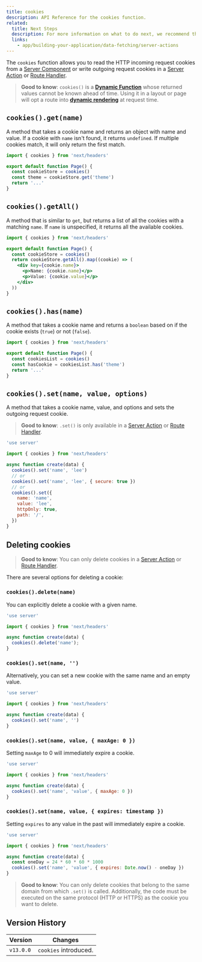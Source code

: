 ```yaml
---
title: cookies
description: API Reference for the cookies function.
related:
  title: Next Steps
  description: For more information on what to do next, we recommend the following sections
  links:
    - app/building-your-application/data-fetching/server-actions
---
```


The `cookies` function allows you to read the HTTP incoming request cookies from a [Server Component](/docs/getting-started/react-essentials) or write outgoing request cookies in a [Server Action](/docs/app/building-your-application/data-fetching/server-actions) or [Route Handler](/docs/app/building-your-application/routing/router-handlers).

> **Good to know**: `cookies()` is a **[Dynamic Function](/docs/app/building-your-application/rendering/static-and-dynamic-rendering#dynamic-functions)** whose returned values cannot be known ahead of time. Using it in a layout or page will opt a route into **[dynamic rendering](/docs/app/building-your-application/rendering/static-and-dynamic-rendering#dynamic-rendering)** at request time.

## `cookies().get(name)`

A method that takes a cookie name and returns an object with name and value. If a cookie with `name` isn't found, it returns `undefined`. If multiple cookies match, it will only return the first match.

```jsx filename="app/page.js"
import { cookies } from 'next/headers'

export default function Page() {
  const cookieStore = cookies()
  const theme = cookieStore.get('theme')
  return '...'
}
```

## `cookies().getAll()`

A method that is similar to `get`, but returns a list of all the cookies with a matching `name`. If `name` is unspecified, it returns all the available cookies.

```jsx filename="app/page.js"
import { cookies } from 'next/headers'

export default function Page() {
  const cookieStore = cookies()
  return cookieStore.getAll().map((cookie) => (
    <div key={cookie.name}>
      <p>Name: {cookie.name}</p>
      <p>Value: {cookie.value}</p>
    </div>
  ))
}
```

## `cookies().has(name)`

A method that takes a cookie name and returns a `boolean` based on if the cookie exists (`true`) or not (`false`).

```jsx filename="app/page.js"
import { cookies } from 'next/headers'

export default function Page() {
  const cookiesList = cookies()
  const hasCookie = cookiesList.has('theme')
  return '...'
}
```

## `cookies().set(name, value, options)`

A method that takes a cookie name, value, and options and sets the outgoing request cookie.

> **Good to know**: `.set()` is only available in a [Server Action](/docs/app/building-your-application/data-fetching/server-actions) or [Route Handler](/docs/app/building-your-application/routing/router-handlers).

```js filename="app/actions.js"
'use server'

import { cookies } from 'next/headers'

async function create(data) {
  cookies().set('name', 'lee')
  // or
  cookies().set('name', 'lee', { secure: true })
  // or
  cookies().set({
    name: 'name',
    value: 'lee',
    httpOnly: true,
    path: '/',
  })
}
```

## Deleting cookies

> **Good to know**: You can only delete cookies in a [Server Action](/docs/app/building-your-application/data-fetching/server-actions) or [Route Handler](/docs/app/building-your-application/routing/router-handlers).

There are several options for deleting a cookie:

### `cookies().delete(name)`

You can explicitly delete a cookie with a given name.

```js filename="app/actions.js"
'use server'

import { cookies } from 'next/headers'

async function create(data) {
  cookies().delete('name');
}
```

### `cookies().set(name, '')`

Alternatively, you can set a new cookie with the same name and an empty value.

```js filename="app/actions.js"
'use server'

import { cookies } from 'next/headers'

async function create(data) {
  cookies().set('name', '')
}
```

### `cookies().set(name, value, { maxAge: 0 })`

Setting `maxAge` to 0 will immediately expire a cookie.

```js filename="app/actions.js"
'use server'

import { cookies } from 'next/headers'

async function create(data) {
  cookies().set('name', 'value', { maxAge: 0 })
}
```

### `cookies().set(name, value, { expires: timestamp })`

Setting `expires` to any value in the past will immediately expire a cookie.

```js filename="app/actions.js"
'use server'

import { cookies } from 'next/headers'

async function create(data) {
  const oneDay = 24 * 60 * 60 * 1000
  cookies().set('name', 'value', { expires: Date.now() - oneDay })
}
```

> **Good to know**: You can only delete cookies that belong to the same domain from which `.set()` is called. Additionally, the code must be executed on the same protocol (HTTP or HTTPS) as the cookie you want to delete.

## Version History

| Version   | Changes               |
| --------- | --------------------- |
| `v13.0.0` | `cookies` introduced. |
